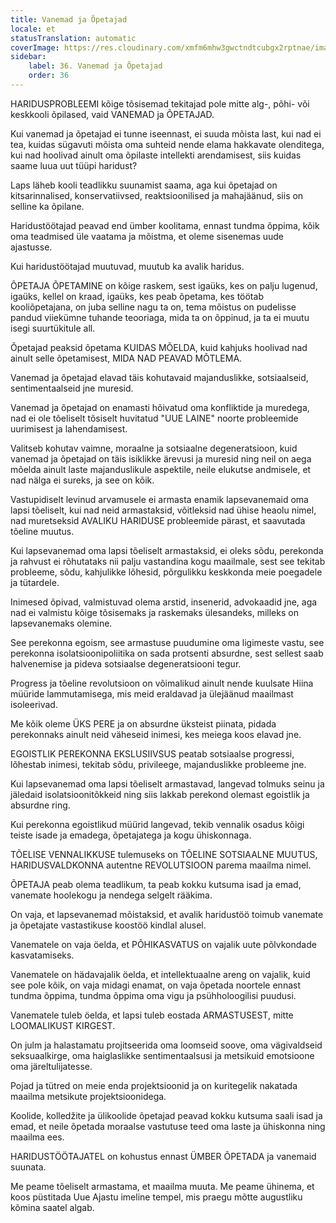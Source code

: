 ```yaml
---
title: Vanemad ja Õpetajad
locale: et
statusTranslation: automatic
coverImage: https://res.cloudinary.com/xmfm6mhw3gwctndtcubgx2rptnae/image/upload/v1740337243/small_cover_educacion_fundamental_a051170f1c.webp
sidebar:
    label: 36. Vanemad ja Õpetajad
    order: 36
---
```

HARIDUSPROBLEEMI kõige tõsisemad tekitajad pole mitte alg-, põhi- või keskkooli õpilased, vaid VANEMAD ja ÕPETAJAD.

Kui vanemad ja õpetajad ei tunne iseennast, ei suuda mõista last, kui nad ei tea, kuidas sügavuti mõista oma suhteid nende elama hakkavate olenditega, kui nad hoolivad ainult oma õpilaste intellekti arendamisest, siis kuidas saame luua uut tüüpi haridust?

Laps läheb kooli teadlikku suunamist saama, aga kui õpetajad on kitsarinnalised, konservatiivsed, reaktsioonilised ja mahajäänud, siis on selline ka õpilane.

Haridustöötajad peavad end ümber koolitama, ennast tundma õppima, kõik oma teadmised üle vaatama ja mõistma, et oleme sisenemas uude ajastusse.

Kui haridustöötajad muutuvad, muutub ka avalik haridus.

ÕPETAJA ÕPETAMINE on kõige raskem, sest igaüks, kes on palju lugenud, igaüks, kellel on kraad, igaüks, kes peab õpetama, kes töötab kooliõpetajana, on juba selline nagu ta on, tema mõistus on pudelisse pandud viiekümne tuhande teooriaga, mida ta on õppinud, ja ta ei muutu isegi suurtükitule all.

Õpetajad peaksid õpetama KUIDAS MÕELDA, kuid kahjuks hoolivad nad ainult selle õpetamisest, MIDA NAD PEAVAD MÕTLEMA.

Vanemad ja õpetajad elavad täis kohutavaid majanduslikke, sotsiaalseid, sentimentaalseid jne muresid.

Vanemad ja õpetajad on enamasti hõivatud oma konfliktide ja muredega, nad ei ole tõeliselt tõsiselt huvitatud "UUE LAINE" noorte probleemide uurimisest ja lahendamisest.

Valitseb kohutav vaimne, moraalne ja sotsiaalne degeneratsioon, kuid vanemad ja õpetajad on täis isiklikke ärevusi ja muresid ning neil on aega mõelda ainult laste majanduslikule aspektile, neile elukutse andmisele, et nad nälga ei sureks, ja see on kõik.

Vastupidiselt levinud arvamusele ei armasta enamik lapsevanemaid oma lapsi tõeliselt, kui nad neid armastaksid, võitleksid nad ühise heaolu nimel, nad muretseksid AVALIKU HARIDUSE probleemide pärast, et saavutada tõeline muutus.

Kui lapsevanemad oma lapsi tõeliselt armastaksid, ei oleks sõdu, perekonda ja rahvust ei rõhutataks nii palju vastandina kogu maailmale, sest see tekitab probleeme, sõdu, kahjulikke lõhesid, põrgulikku keskkonda meie poegadele ja tütardele.

Inimesed õpivad, valmistuvad olema arstid, insenerid, advokaadid jne, aga nad ei valmistu kõige tõsisemaks ja raskemaks ülesandeks, milleks on lapsevanemaks olemine.

See perekonna egoism, see armastuse puudumine oma ligimeste vastu, see perekonna isolatsioonipoliitika on sada protsenti absurdne, sest sellest saab halvenemise ja pideva sotsiaalse degeneratsiooni tegur.

Progress ja tõeline revolutsioon on võimalikud ainult nende kuulsate Hiina müüride lammutamisega, mis meid eraldavad ja ülejäänud maailmast isoleerivad.

Me kõik oleme ÜKS PERE ja on absurdne üksteist piinata, pidada perekonnaks ainult neid väheseid inimesi, kes meiega koos elavad jne.

EGOISTLIK PEREKONNA EKSLUSIIVSUS peatab sotsiaalse progressi, lõhestab inimesi, tekitab sõdu, privileege, majanduslikke probleeme jne.

Kui lapsevanemad oma lapsi tõeliselt armastavad, langevad tolmuks seinu ja jäledaid isolatsioonitõkkeid ning siis lakkab perekond olemast egoistlik ja absurdne ring.

Kui perekonna egoistlikud müürid langevad, tekib vennalik osadus kõigi teiste isade ja emadega, õpetajatega ja kogu ühiskonnaga.

TÕELISE VENNALIKKUSE tulemuseks on TÕELINE SOTSIAALNE MUUTUS, HARIDUSVALDKONNA autentne REVOLUTSIOON parema maailma nimel.

ÕPETAJA peab olema teadlikum, ta peab kokku kutsuma isad ja emad, vanemate hoolekogu ja nendega selgelt rääkima.

On vaja, et lapsevanemad mõistaksid, et avalik haridustöö toimub vanemate ja õpetajate vastastikuse koostöö kindlal alusel.

Vanematele on vaja öelda, et PÕHIKASVATUS on vajalik uute põlvkondade kasvatamiseks.

Vanematele on hädavajalik öelda, et intellektuaalne areng on vajalik, kuid see pole kõik, on vaja midagi enamat, on vaja õpetada noortele ennast tundma õppima, tundma õppima oma vigu ja psühholoogilisi puudusi.

Vanematele tuleb öelda, et lapsi tuleb eostada ARMASTUSEST, mitte LOOMALIKUST KIRGEST.

On julm ja halastamatu projitseerida oma loomseid soove, oma vägivaldseid seksuaalkirge, oma haiglaslikke sentimentaalsusi ja metsikuid emotsioone oma järeltulijatesse.

Pojad ja tütred on meie enda projektsioonid ja on kuritegelik nakatada maailma metsikute projektsioonidega.

Koolide, kolledžite ja ülikoolide õpetajad peavad kokku kutsuma saali isad ja emad, et neile õpetada moraalse vastutuse teed oma laste ja ühiskonna ning maailma ees.

HARIDUSTÖÖTAJATEL on kohustus ennast ÜMBER ÕPETADA ja vanemaid suunata.

Me peame tõeliselt armastama, et maailma muuta. Me peame ühinema, et koos püstitada Uue Ajastu imeline tempel, mis praegu mõtte augustliku kõmina saatel algab.


